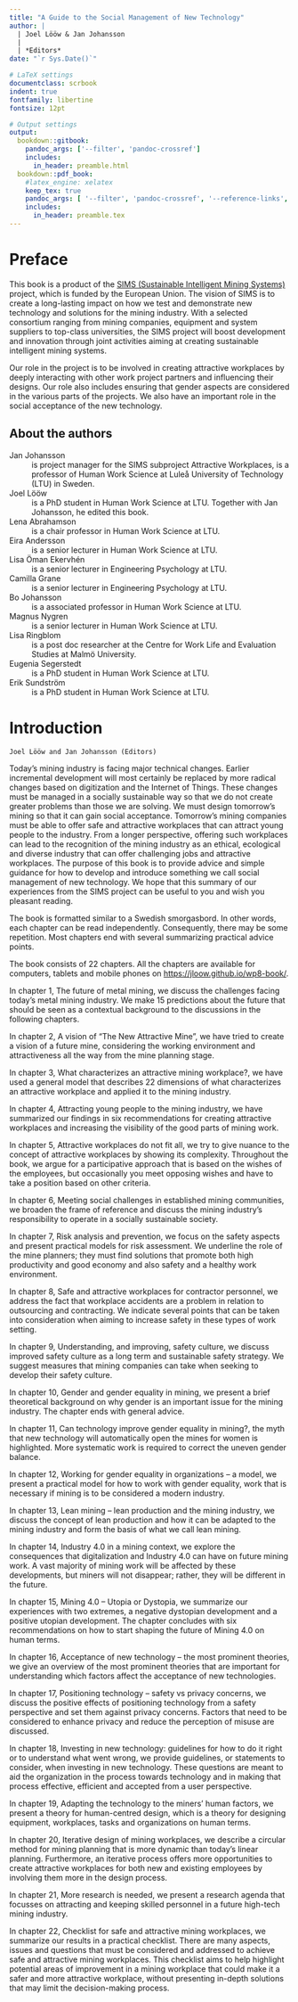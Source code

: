 ```yaml
---
title: "A Guide to the Social Management of New Technology"
author: |
  | Joel Lööw & Jan Johansson
  |
  | *Editors*
date: "`r Sys.Date()`"

# LaTeX settings
documentclass: scrbook
indent: true
fontfamily: libertine
fontsize: 12pt

# Output settings
output:
  bookdown::gitbook:
    pandoc_args: ['--filter', 'pandoc-crossref']
    includes:
      in_header: preamble.html
  bookdown::pdf_book:
    #latex_engine: xelatex
    keep_tex: true
    pandoc_args: [ '--filter', 'pandoc-crossref', '--reference-links', '--reference-location=block', '--toc-depth=1', '--top-level-division=chapter']
    includes:
      in_header: preamble.tex
---
```


# Preface {-}

This book is a product of the [SIMS (Sustainable Intelligent Mining
Systems)](http://simsmining.eu) project, which is funded by the European
Union. The vision of SIMS is to create a long-lasting impact on how we
test and demonstrate new technology and solutions for the mining
industry. With a selected consortium ranging from mining companies,
equipment and system suppliers to top-class universities, the SIMS
project will boost development and innovation through joint activities
aiming at creating sustainable intelligent mining systems.

Our role in the project is to be involved in creating attractive
workplaces by deeply interacting with other work project partners and
influencing their designs. Our role also includes ensuring that gender
aspects are considered in the various parts of the projects. We also
have an important role in the social acceptance of the new technology.

## About the authors {-}

Jan Johansson
  ~ is project manager for the SIMS subproject Attractive Workplaces, is a
professor of Human Work Science at Luleå University of Technology (LTU)
in Sweden.  

Joel Lööw
  ~ is a PhD student in Human Work Science at LTU. Together with Jan
Johansson, he edited this book.

Lena Abrahamson
  ~ is a chair professor in Human Work Science at LTU.

Eira Andersson
  ~ is a senior lecturer in Human Work Science at LTU.

Lisa Öman Ekervhén
  ~ is a senior lecturer in Engineering Psychology at LTU.

Camilla Grane
  ~ is a senior lecturer in Engineering Psychology at LTU.

Bo Johansson
  ~ is a associated professor in Human Work Science at LTU.

Magnus Nygren
  ~ is a senior lecturer in Human Work Science at LTU.

Lisa Ringblom
  ~ is a post doc researcher at the Centre for Work Life and Evaluation
Studies at Malmö University.

Eugenia Segerstedt
  ~ is a PhD student in Human Work Science at LTU.

Erik Sundström
  ~ is a PhD student in Human Work Science at LTU.

# Introduction {-}

\markboth{A Guide to the Social Management of New Technology}{Introduction}
\pagestyle{myheadings}

```block

Joel Lööw and Jan Johansson (Editors)

```

Today's mining industry is facing major technical changes. Earlier incremental development will most certainly be replaced by more radical changes based on digitization and the Internet of Things. These changes must be managed in a socially sustainable way so that we do not create greater problems than those we are solving. We must design tomorrow's mining so that it can gain social acceptance. Tomorrow's mining companies must be able to offer safe and attractive workplaces that can attract young people to the industry. From a longer perspective, offering such workplaces can lead to the recognition of the mining industry as an ethical, ecological and diverse industry that can offer challenging jobs and attractive workplaces. The purpose of this book is to provide advice and simple guidance for how to develop and introduce something we call social management of new technology. We hope that this summary of our experiences from the SIMS project can be useful to you and wish you pleasant reading.

The book is formatted similar to a Swedish smorgasbord. In other words, each chapter can be read independently. Consequently, there may be some repetition. Most chapters end with several summarizing practical advice points. 

The book consists of 22 chapters. All the chapters are available for
computers, tablets and mobile phones on <https://jloow.github.io/wp8-book/>.

In chapter 1, The future of metal mining, we discuss the challenges facing today's metal mining industry. We make 15 predictions about the future that should be seen as a contextual background to the discussions in the following chapters.

In chapter 2, A vision of “The New Attractive Mine”, we have tried to create a vision of a future mine, considering the working environment and attractiveness all the way from the mine planning stage.

In chapter 3, What characterizes an attractive mining workplace?, we have used a general model that describes 22 dimensions of what characterizes an attractive workplace and applied it to the mining industry. 

In chapter 4, Attracting young people to the mining industry, we have summarized our findings in six recommendations for creating attractive workplaces and increasing the visibility of the good parts of mining work.

In chapter 5, Attractive workplaces do not fit all, we try to give nuance to the concept of attractive workplaces by showing its complexity. Throughout the book, we argue for a participative approach that is based on the wishes of the employees, but occasionally you meet opposing wishes and have to take a position based on other criteria.

In chapter 6, Meeting social challenges in established mining communities, we broaden the frame of reference and discuss the mining industry's responsibility to operate in a socially sustainable society.

In chapter 7, Risk analysis and prevention, we focus on the safety aspects and present practical models for risk assessment. We underline the role of the mine planners; they must find solutions that promote both high productivity and good economy and also safety and a healthy work environment.

In chapter 8, Safe and attractive workplaces for contractor personnel, we address the fact that workplace accidents are a problem in relation to outsourcing and contracting. We indicate several points that can be taken into consideration when aiming to increase safety in these types of work setting.

In chapter 9, Understanding, and improving, safety culture, we discuss improved safety culture as a long term and sustainable safety strategy. We suggest measures that mining companies can take when seeking to develop their safety culture.

In chapter 10, Gender and gender equality in mining, we present a brief theoretical background on why gender is an important issue for the mining industry. The chapter ends with general advice.

In chapter 11, Can technology improve gender equality in mining?, the myth that new technology will automatically open the mines for women is highlighted. More systematic work is required to correct the uneven gender balance.

In chapter 12, Working for gender equality in organizations – a model, we present a practical model for how to work with gender equality, work that is necessary if mining is to be considered a modern industry.

In chapter 13, Lean mining – lean production and the mining industry, we discuss the concept of lean production and how it can be adapted to the mining industry and form the basis of what we call lean mining.

In chapter 14, Industry 4.0 in a mining context, we explore the consequences that digitalization and Industry 4.0 can have on future mining work. A vast majority of mining work will be affected by these developments, but miners will not disappear; rather, they will be different in the future.

In chapter 15, Mining 4.0 – Utopia or Dystopia, we summarize our experiences with two extremes, a negative dystopian development and a positive utopian development. The chapter concludes with six recommendations on how to start shaping the future of Mining 4.0 on human terms.

In chapter 16, Acceptance of new technology – the most prominent theories, we give an overview of the most prominent theories that are important for understanding which factors affect the acceptance of new technologies.

In chapter 17, Positioning technology – safety vs privacy concerns, we discuss the positive effects of positioning technology from a safety perspective and set them against privacy concerns. Factors that need to be considered to enhance privacy and reduce the perception of misuse are discussed.

In chapter 18, Investing in new technology: guidelines for how to do it right or to understand what went wrong, we provide guidelines, or statements to consider, when investing in new technology. These questions are meant to aid the organization in the process towards technology and in making that process effective, efficient and accepted from a user perspective.

In chapter 19, Adapting the technology to the miners’ human factors, we present a theory for human-centred design, which is a theory for designing equipment, workplaces, tasks and organizations on human terms. 

In chapter 20, Iterative design of mining workplaces, we describe a circular method for mining planning that is more dynamic than today's linear planning. Furthermore, an iterative process offers more opportunities to create attractive workplaces for both new and existing employees by involving them more in the design process. 

In chapter 21, More research is needed, we present a research agenda that focusses on attracting and keeping skilled personnel in a future high-tech mining industry.

In chapter 22, Checklist for safe and attractive mining workplaces, we summarize our results in a practical checklist. There are many aspects, issues and questions that must be considered and addressed to achieve safe and attractive mining workplaces. This checklist aims to help highlight potential areas of improvement in a mining workplace that could make it a safer and more attractive workplace, without presenting in-depth solutions that may limit the decision-making process.

\clearpage
\pagestyle{headings}
\automark[chapter]{chapter}
\lehead{A Guide to the Social Management of New Technology}
